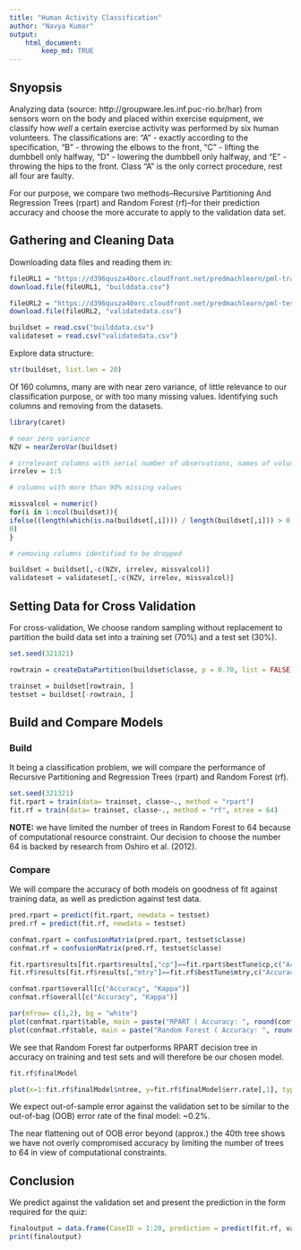 ---
title: "Human Activity Classification"
author: "Navya Kumar"
output: 
    html_document:
        keep_md: TRUE
---

## Snyopsis  
  
Analyzing data (source: http://groupware.les.inf.puc-rio.br/har) from sensors worn on the body and placed within exercise equipment, we classify how *well* a certain exercise activity was performed by six human volunteers. The classifications are: "A" - exactly according to the specification, "B" - throwing the elbows to the front, "C" - lifting the dumbbell only halfway, "D" - lowering the dumbbell only halfway, and "E" - throwing the hips to the front. Class "A" is the only correct procedure, rest all four are faulty.  
  
For our purpose, we compare two methods--Recursive Partitioning And Regression Trees (rpart) and Random Forest (rf)--for their prediction accuracy and choose the more accurate to apply to the validation data set.  
  
## Gathering and Cleaning Data  

Downloading data files and reading them in:  
```{r loaddata}

fileURL1 = "https://d396qusza40orc.cloudfront.net/predmachlearn/pml-training.csv"
download.file(fileURL1, "builddata.csv")

fileURL2 = "https://d396qusza40orc.cloudfront.net/predmachlearn/pml-testing.csv"
download.file(fileURL2, "validatedata.csv")

buildset = read.csv("builddata.csv")
validateset = read.csv("validatedata.csv")

```  

Explore data structure:  
```{r exploredata}
str(buildset, list.len = 20)

```

Of 160 columns, many are with near zero variance, of little relevance to our classification purpose, or with too many missing values. Identifying such columns and removing from the datasets. 
```{r cleandata}
library(caret)

# near zero variance
NZV = nearZeroVar(buildset)

# irrelevant columns with serial number of observations, names of volunteers, and three types of timestamps 
irrelev = 1:5

# columns with more than 90% missing values

missvalcol = numeric()
for(i in 1:ncol(buildset)){
ifelse((length(which(is.na(buildset[,i]))) / length(buildset[,i])) > 0.90, missvalcol[i] <- i, missvalcol[i] <- 
0)
}

# removing columns identified to be dropped 

buildset = buildset[,-c(NZV, irrelev, missvalcol)]
validateset = validateset[,-c(NZV, irrelev, missvalcol)]

```

## Setting Data for Cross Validation  
  
For cross-validation, We choose random sampling without replacement to partition the build data set into a training set (70%) and a test set (30%). 

```{r cvdata, message=FALSE}

set.seed(321321)

rowtrain = createDataPartition(buildset$classe, p = 0.70, list = FALSE)

trainset = buildset[rowtrain, ]
testset = buildset[-rowtrain, ]
```

## Build and Compare Models  

### Build  

It being a classification problem, we will compare the performance of Recursive Partitioning and Regression Trees (rpart) and Random Forest (rf).  
```{r buildmodels}
set.seed(321321)
fit.rpart = train(data= trainset, classe~., method = "rpart")
fit.rf = train(data= trainset, classe~., method = "rf", ntree = 64)

``` 

**NOTE:** we have limited the number of trees in Random Forest to 64 because of computational resource constraint. Our decision to choose the number 64 is backed by research from Oshiro et al. (2012).  
  
### Compare  

We will compare the accuracy of both models on goodness of fit against training data, as well as prediction against test data.  
```{r comparemodels}

pred.rpart = predict(fit.rpart, newdata = testset)
pred.rf = predict(fit.rf, newdata = testset)

confmat.rpart = confusionMatrix(pred.rpart, testset$classe)
confmat.rf = confusionMatrix(pred.rf, testset$classe)

fit.rpart$results[fit.rpart$results[,"cp"]==fit.rpart$bestTune$cp,c("Accuracy", "Kappa")]
fit.rf$results[fit.rf$results[,"mtry"]==fit.rf$bestTune$mtry,c("Accuracy", "Kappa")]

confmat.rpart$overall[c("Accuracy", "Kappa")]
confmat.rf$overall[c("Accuracy", "Kappa")]

par(mfrow= c(1,2), bg = "white")
plot(confmat.rpart$table, main = paste("RPART ( Accuracy: ", round(confmat.rpart$overall["Accuracy"],3),")"))
plot(confmat.rf$table, main = paste("Random Forest ( Accuracy: ", round(confmat.rf$overall["Accuracy"],3),")"))
```  

We see that Random Forest far outperforms RPART decision tree in accuracy on training and test sets and will therefore be our chosen model.  

```{r finalmodel}
fit.rf$finalModel

plot(x=1:fit.rf$finalModel$ntree, y=fit.rf$finalModel$err.rate[,1], type="l", xlab="Number of Trees", ylab="OOB Error", main="OOB Error by Number of Trees")

```

We expect out-of-sample error against the validation set to be similar to the out-of-bag (OOB) error rate of the final model: ~0.2%.  
  
The near flattening out of OOB error beyond (approx.) the 40th tree shows we have not overly compromised accuracy by limiting the number of trees to 64 in view of computational constraints.  

## Conclusion  

We predict against the validation set and present the prediction in the form required for the quiz:  
```{r predict}
finaloutput = data.frame(CaseID = 1:20, prediction = predict(fit.rf, validateset))
print(finaloutput)
```